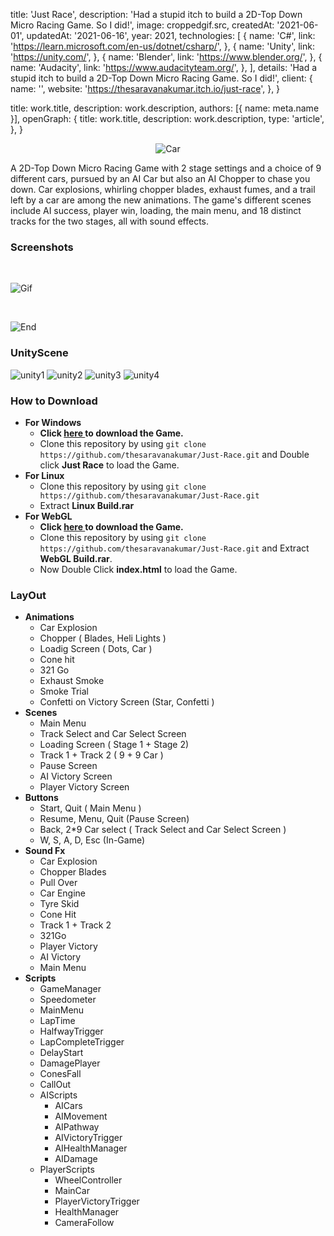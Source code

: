 

  title: 'Just Race',
  description:
    'Had a stupid itch to build a 2D-Top Down Micro Racing Game. So I did!',
  image: croppedgif.src,
  createdAt: '2021-06-01',
  updatedAt: '2021-06-16',
  year: 2021,
  technologies: [
    {
      name: 'C#',
      link: 'https://learn.microsoft.com/en-us/dotnet/csharp/',
    },
    {
      name: 'Unity',
      link: 'https://unity.com/',
    },
    {
      name: 'Blender',
      link: 'https://www.blender.org/',
    },
    {
      name: 'Audacity',
      link: 'https://www.audacityteam.org/',
    },
  ],
  details:
    'Had a stupid itch to build a 2D-Top Down Micro Racing Game. So I did!',
  client: {
    name: '',
    website: 'https://thesaravanakumar.itch.io/just-race',
  },
}

  title: work.title,
  description: work.description,
  authors: [{ name: meta.name }],
  openGraph: {
    title: work.title,
    description: work.description,
    type: 'article',
  },
}


<p align="center">
<Image 
  src={car.src} 
  alt="Car"
/>
</p>

A 2D-Top Down Micro Racing Game with 2 stage settings and a choice of 9 different cars, pursued by an AI Car but also an AI Chopper to chase you down. Car explosions, whirling chopper blades, exhaust fumes, and a trail left by a car are among the new animations. The game's different scenes include AI success, player win, loading, the main menu, and 18 distinct tracks for the two stages, all with sound effects.

### **Screenshots**

<br />

<Image 
  src={gif.src} 
  alt="Gif"
/>

<br />

<Image 
  src={end.src} 
  alt="End"
/>

### **UnityScene**

<Image 
  src={unity1.src} 
  alt="unity1"
/>
<Image 
  src={unity2.src} 
  alt="unity2"
/>
<Image 
  src={unity3.src} 
  alt="unity3"
/>
<Image 
  src={unity4.src} 
  alt="unity4"
/>

### **How to Download**
- **For Windows**
  - <b> Click <a href = "https://thesaravanakumar.itch.io/just-race">here </a>to download the Game.</b>
  - Clone this repository by using `git clone https://github.com/thesaravanakumar/Just-Race.git` and Double click **Just Race** to load the Game.
- **For Linux**
  - Clone this repository by using `git clone https://github.com/thesaravanakumar/Just-Race.git`
  - Extract **Linux Build.rar**
- **For WebGL**
  - <b> Click <a href = "https://thesaravanakumar.itch.io/just-race">here </a>to download the Game.</b>
  - Clone this repository by using `git clone https://github.com/thesaravanakumar/Just-Race.git` and Extract **WebGL Build.rar**.
  - Now Double Click **index.html** to load the Game.
 
### **LayOut**
- **Animations**
  - Car Explosion
  - Chopper ( Blades, Heli Lights )
  - Loadig Screen ( Dots, Car )
  - Cone hit
  - 321 Go
  - Exhaust Smoke
  - Smoke Trial
  - Confetti on Victory Screen (Star, Confetti )
- **Scenes**
  - Main Menu
  - Track Select and Car Select Screen
  - Loading Screen ( Stage 1 + Stage 2)
  - Track 1 + Track 2 ( 9 + 9 Car )
  - Pause Screen
  - AI Victory Screen
  - Player Victory Screen
- **Buttons**
  - Start, Quit ( Main Menu )
  - Resume, Menu, Quit (Pause Screen)
  - Back, 2*9 Car select ( Track Select and Car Select Screen )
  - W, S, A, D, Esc (In-Game)
- **Sound Fx**
  - Car Explosion
  - Chopper Blades
  - Pull Over
  - Car Engine
  - Tyre Skid
  - Cone Hit
  - Track 1 + Track 2
  - 321Go
  - Player Victory
  - AI Victory
  - Main Menu
- **Scripts**
  - GameManager
  - Speedometer
  - MainMenu
  - LapTime
  - HalfwayTrigger
  - LapCompleteTrigger
  - DelayStart
  - DamagePlayer
  - ConesFall
  - CallOut
  - AIScripts
    - AICars
    - AIMovement
    - AIPathway
    - AIVictoryTrigger
    - AIHealthManager
    - AIDamage
  - PlayerScripts
    - WheelController
    - MainCar
    - PlayerVictoryTrigger
    - HealthManager
    - CameraFollow

